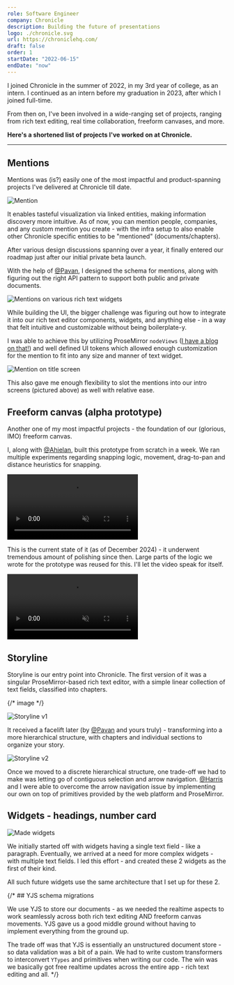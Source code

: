 ```yaml
---
role: Software Engineer
company: Chronicle
description: Building the future of presentations
logo: ./chronicle.svg
url: https://chroniclehq.com/
draft: false
order: 1
startDate: "2022-06-15"
endDate: "now"
---
```



I joined Chronicle in the summer of 2022, in my 3rd year of college, as an intern. I continued as an intern before my graduation in 2023, after which I joined full-time.

From then on, I've been involved in a wide-ranging set of projects, ranging from rich text editing, real time collaboration, freeform canvases, and more.

**Here's a shortened list of projects I've worked on at Chronicle.**

---

## Mentions

Mentions was (is?) easily one of the most impactful and product-spanning projects I've delivered at Chronicle till date.

<Image src={mention} alt="Mention" />

It enables tasteful visualization via linked entities, making information discovery more intuitive. As of now, you can mention people, companies, and any custom mention you create - with the infra setup to also enable other Chronicle specific entities to be "mentioned" (documents/chapters).

After various design discussions spanning over a year, it finally entered our roadmap just after our initial private beta launch.

With the help of [@Pavan](https://www.linkedin.com/in/pavan-tirumani-312b8844/), I designed the schema for mentions, along with figuring out the right API pattern to support both public and private documents.

<Image src={allMentions} alt="Mentions on various rich text widgets" />

While building the UI, the bigger challenge was figuring out how to integrate it into our rich text editor components, widgets, and anything else - in a way that felt intuitive and customizable without being boilerplate-y.

I was able to achieve this by utilizing ProseMirror `nodeViews` ([I have a blog on that!](/blog/a-curious-case-of-prosemirror-inline-nodeviews)) and well defined UI tokens which allowed enough customization for the mention to fit into any size and manner of text widget.

<Image src={titleMention} alt="Mention on title screen" />

This also gave me enough flexibility to slot the mentions into our intro screens (pictured above) as well with relative ease.

## Freeform canvas (alpha prototype)

Another one of my most impactful projects - the foundation of our (glorious, IMO) freeform canvas.

I, along with [@Ahielan](https://www.linkedin.com/in/ahielan-ravichandran-628921145/), built this prototype from scratch in a week. We ran multiple experiments regarding snapping logic, movement, drag-to-pan and distance heuristics for snapping.

<video
  src={canvasBefore}
  autoplay
  muted
  loop
  playsinline
  controls
  loading="lazy"
  alt="Freeform canvas prototype we built at Chronicle"
/>

This is the current state of it (as of December 2024) - it underwent tremendous amount of polishing since then. Large parts of the logic we wrote for the prototype was reused for this. I'll let the video speak for itself.

<video
  src={canvasAfter}
  autoplay
  muted
  loop
  playsinline
  controls
  loading="lazy"
  alt="Freeform canvas in production as of December 2024"
/>

## Storyline

Storyline is our entry point into Chronicle. The first version of it was a singular ProseMirror-based rich text editor, with a simple linear collection of text fields, classified into chapters.

{/* image */}

<Image src={storylinev1} alt="Storyline v1" />

It received a facelift later (by
[@Pavan](https://www.linkedin.com/in/pavan-tirumani-312b8844/) and yours truly) -
transforming into a more hierarchical structure, with chapters and individual
sections to organize your story.

<Image src={storylinev2} alt="Storyline v2" />

Once we moved to a discrete hierarchical structure, one trade-off we had to make was letting go of contiguous selection and arrow navigation. [@Harris](https://harrisjose.dev/) and I were able to overcome the arrow navigation issue by implementing our own on top of primitives provided by the web platform and ProseMirror.

## Widgets - headings, number card

<Image src={madeWidgets} alt="Made widgets" />

We initially started off with widgets having a single text field - like a paragraph. Eventually, we arrived at a need for more complex widgets - with multiple text fields. I led this effort - and created these 2 widgets as the first of their kind.

All such future widgets use the same architecture that I set up for these 2.

{/* ## YJS schema migrations

We use YJS to store our documents - as we needed the realtime aspects to work seamlessly across both rich text editing AND freeform canvas movements. YJS gave us a good middle ground without having to implement everything from the ground up.

The trade off was that YJS is essentially an unstructured document store - so data validation was a bit of a pain. We had to write custom transformers to interconvert `YTypes` and primitives when writing our code. The win was we basically got free realtime updates across the entire app - rich text editing and all.
 */}

